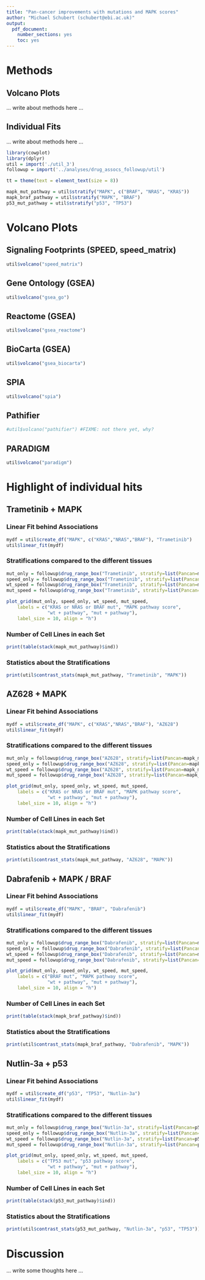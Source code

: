 ```yaml
---
title: "Pan-cancer improvements with mutations and MAPK scores"
author: "Michael Schubert (schubert@ebi.ac.uk)"
output: 
  pdf_document: 
    number_sections: yes
    toc: yes
---
```


# Methods

## Volcano Plots

... write about methods here ...

## Individual Fits

... write about methods here ...


```r
library(cowplot)
library(dplyr)
util = import('./util_3')
followup = import('../analyses/drug_assocs_followup/util')

tt = theme(text = element_text(size = 8))

mapk_mut_pathway = util$stratify("MAPK", c("BRAF", "NRAS", "KRAS"))
mapk_braf_pathway = util$stratify("MAPK", "BRAF")
p53_mut_pathway = util$stratify("p53", "TP53")
```


# Volcano Plots

## Signaling Footprints (SPEED, speed_matrix)

```r
util$volcano("speed_matrix")
```

## Gene Ontology (GSEA)

```r
util$volcano("gsea_go")
```

## Reactome (GSEA)

```r
util$volcano("gsea_reactome")
```

## BioCarta (GSEA)

```r
util$volcano("gsea_biocarta")
```

## SPIA

```r
util$volcano("spia")
```

## Pathifier

```r
#util$volcano("pathifier") #FIXME: not there yet, why?
```

## PARADIGM

```r
util$volcano("paradigm")
```


# Highlight of individual hits

## Trametinib + MAPK

### Linear Fit behind Associations
```r
mydf = util$create_df("MAPK", c("KRAS","NRAS","BRAF"), "Trametinib")
util$linear_fit(mydf)
```

###  Stratifications compared to the different tissues
```r
mut_only = followup$drug_range_box("Trametinib", stratify=list(Pancan=mapk_mut_pathway[1:3])) + tt
speed_only = followup$drug_range_box("Trametinib", stratify=list(Pancan=mapk_mut_pathway[4:6])) + tt
wt_speed = followup$drug_range_box("Trametinib", stratify=list(Pancan=mapk_mut_pathway[7:9])) + tt
mut_speed = followup$drug_range_box("Trametinib", stratify=list(Pancan=mapk_mut_pathway[10:12])) + tt

plot_grid(mut_only, speed_only, wt_speed, mut_speed,
    labels = c("KRAS or NRAS or BRAF mut", "MAPK pathway score",
               "wt + pathway", "mut + pathway"),
    label_size = 10, align = "h")
```

### Number of Cell Lines in each Set
```r
print(table(stack(mapk_mut_pathway)$ind))
```

### Statistics about the Stratifications
```r
print(util$contrast_stats(mapk_mut_pathway, "Trametinib", "MAPK"))
```


## AZ628 + MAPK

### Linear Fit behind Associations
```r
mydf = util$create_df("MAPK", c("KRAS","NRAS","BRAF"), "AZ628")
util$linear_fit(mydf)
```

###  Stratifications compared to the different tissues
```r
mut_only = followup$drug_range_box("AZ628", stratify=list(Pancan=mapk_mut_pathway[1:3])) + tt
speed_only = followup$drug_range_box("AZ628", stratify=list(Pancan=mapk_mut_pathway[4:6])) + tt
wt_speed = followup$drug_range_box("AZ628", stratify=list(Pancan=mapk_mut_pathway[7:9])) + tt
mut_speed = followup$drug_range_box("AZ628", stratify=list(Pancan=mapk_mut_pathway[10:12])) + tt

plot_grid(mut_only, speed_only, wt_speed, mut_speed,
    labels = c("KRAS or NRAS or BRAF mut", "MAPK pathway score",
               "wt + pathway", "mut + pathway"),
    label_size = 10, align = "h")
```

### Number of Cell Lines in each Set
```r
print(table(stack(mapk_mut_pathway)$ind))
```

### Statistics about the Stratifications
```r
print(util$contrast_stats(mapk_mut_pathway, "AZ628", "MAPK"))
```


## Dabrafenib + MAPK / BRAF

### Linear Fit behind Associations
```r
mydf = util$create_df("MAPK", "BRAF", "Dabrafenib")
util$linear_fit(mydf)
```

###  Stratifications compared to the different tissues
```r
mut_only = followup$drug_range_box("Dabrafenib", stratify=list(Pancan=mapk_braf_pathway[1:3])) + tt
speed_only = followup$drug_range_box("Dabrafenib", stratify=list(Pancan=mapk_braf_pathway[4:6])) + tt
wt_speed = followup$drug_range_box("Dabrafenib", stratify=list(Pancan=mapk_braf_pathway[7:9])) + tt
mut_speed = followup$drug_range_box("Dabrafenib", stratify=list(Pancan=mapk_braf_pathway[10:12])) + tt

plot_grid(mut_only, speed_only, wt_speed, mut_speed,
    labels = c("BRAF mut", "MAPK pathway score",
               "wt + pathway", "mut + pathway"),
    label_size = 10, align = "h")
```

### Number of Cell Lines in each Set
```r
print(table(stack(mapk_braf_pathway)$ind))
```

### Statistics about the Stratifications
```r
print(util$contrast_stats(mapk_braf_pathway, "Dabrafenib", "MAPK"))
```


## Nutlin-3a + p53

### Linear Fit behind Associations
```r
mydf = util$create_df("p53", "TP53", "Nutlin-3a")
util$linear_fit(mydf)
```

###  Stratifications compared to the different tissues
```r
mut_only = followup$drug_range_box("Nutlin-3a", stratify=list(Pancan=p53_mut_pathway[1:3])) + tt
speed_only = followup$drug_range_box("Nutlin-3a", stratify=list(Pancan=p53_mut_pathway[4:6])) + tt
wt_speed = followup$drug_range_box("Nutlin-3a", stratify=list(Pancan=p53_mut_pathway[7:9])) + tt
mut_speed = followup$drug_range_box("Nutlin-3a", stratify=list(Pancan=p53_mut_pathway[10:12])) + tt

plot_grid(mut_only, speed_only, wt_speed, mut_speed,
    labels = c("TP53 mut", "p53 pathway score",
               "wt + pathway", "mut + pathway"),
    label_size = 10, align = "h")
```

### Number of Cell Lines in each Set
```r
print(table(stack(p53_mut_pathway)$ind))
```

### Statistics about the Stratifications
```r
print(util$contrast_stats(p53_mut_pathway, "Nutlin-3a", "p53", "TP53"))
```


# Discussion

... write some thoughts here ...
